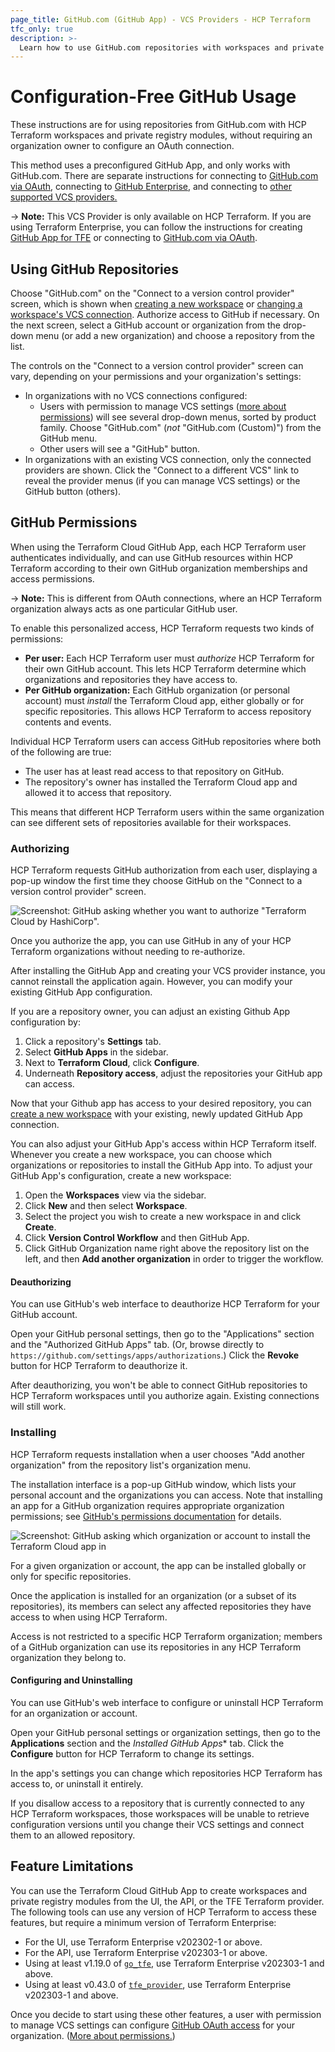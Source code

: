 ```yaml
---
page_title: GitHub.com (GitHub App) - VCS Providers - HCP Terraform
tfc_only: true
description: >-
  Learn how to use GitHub.com repositories with workspaces and private registry modules, without requiring an organization owner to configure an OAuth connection.
---
```


[private module registry]: /terraform/cloud-docs/registry

[policy sets]: /terraform/cloud-docs/policy-enforcement/manage-policy-sets

[vcs settings]: /terraform/cloud-docs/workspaces/settings/vcs

[create]: /terraform/cloud-docs/workspaces/create

[owners]: /terraform/cloud-docs/users-teams-organizations/teams#the-owners-team

# Configuration-Free GitHub Usage

These instructions are for using repositories from GitHub.com with HCP Terraform workspaces and private registry modules, without requiring an organization owner to configure an OAuth connection.

This method uses a preconfigured GitHub App, and only works with GitHub.com. There are separate instructions for connecting to [GitHub.com via OAuth](/terraform/cloud-docs/vcs/github), connecting to [GitHub Enterprise](/terraform/cloud-docs/vcs/github-enterprise), and connecting to [other supported VCS providers.](/terraform/cloud-docs/vcs)

-> **Note:** This VCS Provider is only available on HCP Terraform. If you are using Terraform Enterprise, you can follow the instructions for creating [GitHub App for TFE](/terraform/enterprise/admin/application/github-app-integration) or connecting to [GitHub.com via OAuth](/terraform/cloud-docs/vcs/github).

## Using GitHub Repositories

Choose "GitHub.com" on the "Connect to a version control provider" screen, which is shown when [creating a new workspace][create] or [changing a workspace's VCS connection][vcs settings]. Authorize access to GitHub if necessary. On the next screen, select a GitHub account or organization from the drop-down menu (or add a new organization) and choose a repository from the list.

The controls on the "Connect to a version control provider" screen can vary, depending on your permissions and your organization's settings:

- In organizations with no VCS connections configured:
  - Users with permission to manage VCS settings ([more about permissions](/terraform/cloud-docs/users-teams-organizations/permissions)) will see several drop-down menus, sorted by product family. Choose "GitHub.com" (_not_ "GitHub.com (Custom)") from the GitHub menu.
  - Other users will see a "GitHub" button.
- In organizations with an existing VCS connection, only the connected providers are shown. Click the "Connect to a different VCS" link to reveal the provider menus (if you can manage VCS settings) or the GitHub button (others).

[permissions-citation]: #intentionally-unused---keep-for-maintainers

## GitHub Permissions

When using the Terraform Cloud GitHub App, each HCP Terraform user authenticates individually, and can use GitHub resources within HCP Terraform according to their own GitHub organization memberships and access permissions.

-> **Note:** This is different from OAuth connections, where an HCP Terraform organization always acts as one particular GitHub user.

To enable this personalized access, HCP Terraform requests two kinds of permissions:

- **Per user:** Each HCP Terraform user must _authorize_ HCP Terraform for their own GitHub account. This lets HCP Terraform determine which organizations and repositories they have access to.
- **Per GitHub organization:** Each GitHub organization (or personal account) must _install_ the Terraform Cloud app, either globally or for specific repositories. This allows HCP Terraform to access repository contents and events.

Individual HCP Terraform users can access GitHub repositories where both of the following are true:

- The user has at least read access to that repository on GitHub.
- The repository's owner has installed the Terraform Cloud app and allowed it to access that repository.

This means that different HCP Terraform users within the same organization can see different sets of repositories available for their workspaces.

### Authorizing

HCP Terraform requests GitHub authorization from each user, displaying a pop-up window the first time they choose GitHub on the "Connect to a version control provider" screen.

![Screenshot: GitHub asking whether you want to authorize "Terraform Cloud by HashiCorp".](/img/docs/gh-app-authorize.png)

Once you authorize the app, you can use GitHub in any of your HCP Terraform organizations without needing to re-authorize.

After installing the GitHub App and creating your VCS provider instance, you cannot reinstall the application again. However, you can modify your existing GitHub App configuration.

If you are a repository owner, you can adjust an existing Github App configuration by:
1. Click a repository's **Settings** tab.
1. Select **GitHub Apps** in the sidebar.
1. Next to **Terraform Cloud**, click **Configure**. 
1. Underneath **Repository access**, adjust the repositories your GitHub app can access.

Now that your Github app has access to your desired repository, you can [create a new workspace](/terraform/cloud-docs/workspaces/create#create-a-workspace) with your existing, newly updated GitHub App connection.

You can also adjust your GitHub App's access within HCP Terraform itself.  Whenever you create a new workspace, you can choose which organizations or repositories to install the GitHub App into. To adjust your GitHub App's configuration, create a new workspace:
1. Open the **Workspaces** view via the sidebar. 
1. Click **New** and then select **Workspace**.
1. Select the project you wish to create a new workspace in and click **Create**.
1. Click **Version Control Workflow** and then GitHub App.
1. Click GitHub Organization name right above the repository list on the left, and then **Add another organization** in order to trigger the workflow.


#### Deauthorizing

You can use GitHub's web interface to deauthorize HCP Terraform for your GitHub account.

Open your GitHub personal settings, then go to the "Applications" section and the "Authorized GitHub Apps" tab. (Or, browse directly to `https://github.com/settings/apps/authorizations`.) Click the **Revoke** button for HCP Terraform to deauthorize it.

After deauthorizing, you won't be able to connect GitHub repositories to HCP Terraform workspaces until you authorize again. Existing connections will still work.

### Installing

HCP Terraform requests installation when a user chooses "Add another organization" from the repository list's organization menu.

The installation interface is a pop-up GitHub window, which lists your personal account and the organizations you can access. Note that installing an app for a GitHub organization requires appropriate organization permissions; see [GitHub's permissions documentation](https://help.github.com/en/github/setting-up-and-managing-organizations-and-teams/permission-levels-for-an-organization#github-app-managers) for details.

![Screenshot: GitHub asking which organization or account to install the Terraform Cloud app in](/img/docs/gh-app-install-pick.png)

For a given organization or account, the app can be installed globally or only for specific repositories.

Once the application is installed for an organization (or a subset of its repositories), its members can select any affected repositories they have access to when using HCP Terraform.

Access is not restricted to a specific HCP Terraform organization; members of a GitHub organization can use its repositories in any HCP Terraform organization they belong to.

#### Configuring and Uninstalling

You can use GitHub's web interface to configure or uninstall HCP Terraform for an organization or account.

Open your GitHub personal settings or organization settings, then go to the **Applications** section and the *Installed GitHub Apps** tab. Click the **Configure** button for HCP Terraform to change its settings.

In the app's settings you can change which repositories HCP Terraform has access to, or uninstall it entirely.

If you disallow access to a repository that is currently connected to any HCP Terraform workspaces, those workspaces will be unable to retrieve configuration versions until you change their VCS settings and connect them to an allowed repository.

## Feature Limitations

You can use the Terraform Cloud GitHub App to create workspaces and private registry modules from the UI, the API, or the TFE Terraform provider.  The following tools can use any version of HCP Terraform to access these features, but require a minimum version of Terraform Enterprise:

- For the UI, use Terraform Enterprise v202302-1 or above.
- For the API, use Terraform Enterprise v202303-1 or above.
- Using at least v1.19.0 of [`go_tfe`](https://github.com/hashicorp/go-tfe), use Terraform Enterprise v202303-1 and above.
- Using at least v0.43.0 of [`tfe_provider`](https://registry.terraform.io/providers/hashicorp/tfe/latest/docs), use Terraform Enterprise v202303-1 and above.

Once you decide to start using these other features, a user with permission to manage VCS settings can configure [GitHub OAuth access](/terraform/cloud-docs/vcs/github) for your organization. ([More about permissions.](/terraform/cloud-docs/users-teams-organizations/permissions))

[permissions-citation]: #intentionally-unused---keep-for-maintainers

